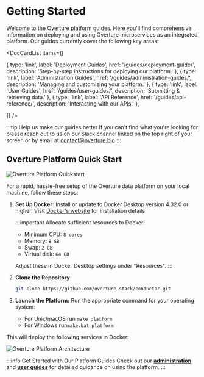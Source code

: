 
# Getting Started

Welcome to the Overture platform guides. Here you'll find comprehensive information on deploying and using Overture microservices as an integrated platform. Our guides currently cover the following key areas:

<DocCardList items={[

  {
    type: 'link',
    label: 'Deployment Guides',
    href: '/guides/deployment-guide/',
    description: 'Step-by-step instructions for deploying our platform.'
  },
  {
    type: 'link',
    label: 'Administration Guides',
    href: '/guides/administration-guides/',
    description: 'Managing and customizing your platform.'
  },
  {
    type: 'link',
    label: 'User Guides',
    href: '/guides/user-guides/',
    description: 'Submitting & retrieving data.'
  },
  {
    type: 'link',
    label: 'API Reference',
    href: '/guides/api-reference/',
    description: 'Interacting with our APIs.'
  },
  
]} />

:::tip Help us make our guides better
If you can't find what you're looking for please reach out to us on our Slack channel linked on the top right of your screen or by email at contact@overture.bio
:::

## Overture Platform Quick Start

![Overture Platform Quickstart](./images/core-software.webp 'Overture Platform Quickstart')

For a rapid, hassle-free setup of the Overture data platform on your local machine, follow these steps:

1. **Set Up Docker:** Install or update to Docker Desktop version 4.32.0 or higher. Visit [Docker's website](https://www.docker.com/products/docker-desktop/) for installation details.

    :::important
    Allocate sufficient resources to Docker:
    - Minimum CPU: `8 cores`
    - Memory: `8 GB`
    - Swap: `2 GB`
    - Virtual disk: `64 GB`

    Adjust these in Docker Desktop settings under "Resources".
    :::


2. **Clone the Repository**

   ```bash
   git clone https://github.com/overture-stack/conductor.git
   ```

3. **Launch the Platform:** Run the appropriate command for your operating system:


   - For Unix/macOS run `make platform`
   - For Windows run`make.bat platform`

This will deploy the following services in Docker:

   ![Overture Platform Architecture](./images/platform.svg 'Overture Platform')

   :::info Get Started with Our Platform Guides
   Check out our [**administration**](/guides/administration-guides/) and [**user guides**](/guides/user-guides/) for detailed guidance on using the platform.
   :::